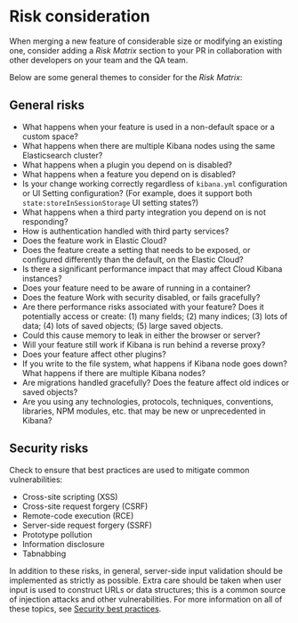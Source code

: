 # Risk consideration

When merging a new feature of considerable size or modifying an existing one,
consider adding a *Risk Matrix* section to your PR in collaboration with other
developers on your team and the QA team.

Below are some general themes to consider for the *Risk Matrix*:


## General risks

- What happens when your feature is used in a non-default space or a custom
  space?
- What happens when there are multiple Kibana nodes using the same Elasticsearch
  cluster?
- What happens when a plugin you depend on is disabled?
- What happens when a feature you depend on is disabled?
- Is your change working correctly regardless of `kibana.yml` configuration or
  UI Setting configuration? (For example, does it support both
  `state:storeInSessionStorage` UI setting states?)
- What happens when a third party integration you depend on is not responding?
- How is authentication handled with third party services?
- Does the feature work in Elastic Cloud?
- Does the feature create a setting that needs to be exposed, or configured
  differently than the default, on the Elastic Cloud?
- Is there a significant performance impact that may affect Cloud Kibana
  instances?
- Does your feature need to be aware of running in a container?
- Does the feature Work with security disabled, or fails gracefully?
- Are there performance risks associated with your feature? Does it potentially
  access or create: (1) many fields; (2) many indices; (3) lots of data;
  (4) lots of saved objects; (5) large saved objects.
- Could this cause memory to leak in either the browser or server?
- Will your feature still work if Kibana is run behind a reverse proxy?
- Does your feature affect other plugins?
- If you write to the file system, what happens if Kibana node goes down? What
  happens if there are multiple Kibana nodes?
- Are migrations handled gracefully? Does the feature affect old indices or
  saved objects?
- Are you using any technologies, protocols, techniques, conventions, libraries,
  NPM modules, etc. that may be new or unprecedented in Kibana?


## Security risks

Check to ensure that best practices are used to mitigate common vulnerabilities:

- Cross-site scripting (XSS)
- Cross-site request forgery (CSRF)
- Remote-code execution (RCE)
- Server-side request forgery (SSRF)
- Prototype pollution
- Information disclosure
- Tabnabbing

In addition to these risks, in general, server-side input validation should be
implemented as strictly as possible. Extra care should be taken when user input
is used to construct URLs or data structures; this is a common source of
injection attacks and other vulnerabilities. For more information on all of
these topics, see [Security best practices][security-best-practices].

[security-best-practices]: (https://www.elastic.co/guide/en/kibana/master/security-best-practices.html#security-best-practices).
